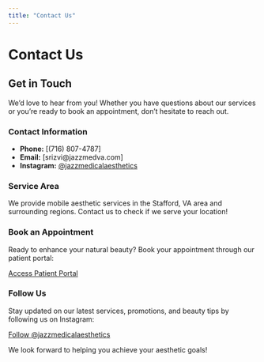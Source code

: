 ```yaml
---
title: "Contact Us"
---
```


# <i class="fas fa-envelope"></i> Contact Us

## <i class="fas fa-comments"></i> Get in Touch

We'd love to hear from you! Whether you have questions about our services or you're ready to book an appointment, don't hesitate to reach out.

### <i class="fas fa-address-card"></i> Contact Information

- <i class="fas fa-phone"></i> **Phone:** [(716) 807-4787]
- <i class="fas fa-envelope"></i> **Email:** [srizvi@jazzmedva.com]
- <i class="fab fa-instagram"></i> **Instagram:** [@jazzmedicalaesthetics](https://www.instagram.com/jazzmedicalaesthetics/)

### <i class="fas fa-map-marked-alt"></i> Service Area

We provide mobile aesthetic services in the Stafford, VA area and surrounding regions. Contact us to check if we serve your location!

### <i class="fas fa-calendar-alt"></i> Book an Appointment

Ready to enhance your natural beauty? Book your appointment through our patient portal:

[<i class="fas fa-user-circle"></i> Access Patient Portal](https://diklw.myaestheticrecord.com/login){.btn .btn-primary}

### <i class="fas fa-hashtag"></i> Follow Us

Stay updated on our latest services, promotions, and beauty tips by following us on Instagram:

[<i class="fab fa-instagram"></i> Follow @jazzmedicalaesthetics](https://www.instagram.com/jazzmedicalaesthetics/){.btn .btn-outline-primary}

We look forward to helping you achieve your aesthetic goals!